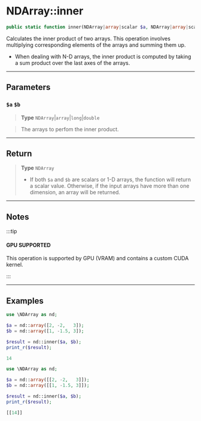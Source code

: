 
# NDArray::inner

```php
public static function inner(NDArray|array|scalar $a, NDArray|array|scalar $b);
```

Calculates the inner product of two arrays. This operation involves multiplying corresponding
elements of the arrays and summing them up.

- When dealing with N-D arrays, the inner product is computed by taking a sum product over the last axes of the arrays.

---

## Parameters

### `$a` `$b`
> **Type** `NDArray`|`array`|`long`|`double`

>  The arrays to perfom the inner product.

---

## Return

> **Type** `NDArray`
>- If both `$a` and `$b` are scalars or 1-D arrays, the function will return a scalar value.
Otherwise, if the input arrays have more than one dimension, an array will be returned.


---


## Notes

:::tip

#### GPU SUPPORTED
This operation is supported by GPU (VRAM) and contains a custom CUDA kernel.

:::

---

## Examples

<Tabs>
<TabItem value="example1" label="Example 1" default>


```php
use \NDArray as nd;

$a = nd::array([2, -2,   3]);
$b = nd::array([1, -1.5, 3]);

$result = nd::inner($a, $b);
print_r($result);
```
```php
14
```


</TabItem>
<TabItem value="example2" label="Example 2">


```php
use \NDArray as nd;

$a = nd::array([[2, -2,   3]]);
$b = nd::array([[1, -1.5, 3]]);

$result = nd::inner($a, $b);
print_r($result);
```
```php
[[14]]
```

</TabItem>
</Tabs>